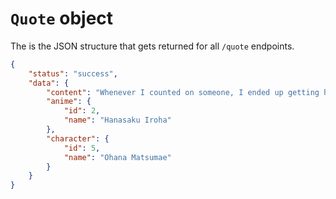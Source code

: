 # `Quote` object

The is the  JSON structure that gets returned for all `/quote` endpoints.

```json
{
	"status": "success",
	"data": {
		"content": "Whenever I counted on someone, I ended up getting hurt.",
		"anime": {
			"id": 2,
			"name": "Hanasaku Iroha"
		},
		"character": {
			"id": 5,
			"name": "Ohana Matsumae"
		}
	}
}
```
